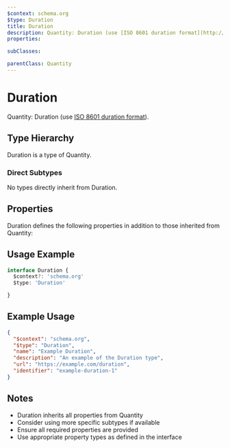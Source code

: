 ```yaml
---
$context: schema.org
$type: Duration
title: Duration
description: Quantity: Duration (use [ISO 8601 duration format](http://en.wikipedia.org/wiki/ISO_8601)).
properties:

subClasses:

parentClass: Quantity
---
```


# Duration

Quantity: Duration (use [ISO 8601 duration format](http://en.wikipedia.org/wiki/ISO_8601)).

## Type Hierarchy

Duration is a type of Quantity.

### Direct Subtypes

No types directly inherit from Duration.

## Properties

Duration defines the following properties in addition to those inherited from Quantity:



## Usage Example

```typescript
interface Duration {
  $context?: 'schema.org'
  $type: 'Duration'

}
```

## Example Usage

```json
{
  "$context": "schema.org",
  "$type": "Duration",
  "name": "Example Duration",
  "description": "An example of the Duration type",
  "url": "https://example.com/duration",
  "identifier": "example-duration-1"
}
```

## Notes

- Duration inherits all properties from Quantity
- Consider using more specific subtypes if available
- Ensure all required properties are provided
- Use appropriate property types as defined in the interface
